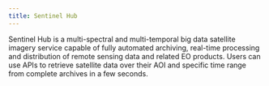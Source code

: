 ```yaml
---
title: Sentinel Hub
---
```


Sentinel Hub is a multi-spectral and multi-temporal big data satellite imagery service capable of fully automated archiving, real-time processing and distribution of remote sensing data and related EO products. Users can use APIs to retrieve satellite data over their AOI and specific time range from complete archives in a few seconds.
